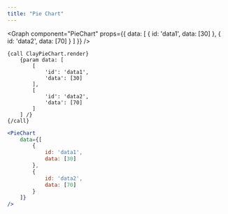 ```yaml
---
title: "Pie Chart"
---
```



<Graph
	component="PieChart"
	props={{
		data: [
			{
				id: 'data1',
				data: [30]
			},
			{
				id: 'data2',
				data: [70]
			}
		]
	}}
/>

```soy
{call ClayPieChart.render}
	{param data: [
		[
			'id': 'data1',
			'data': [30]
		],
		[
			'id': 'data2',
			'data': [70]
		]
	] /}
{/call}
```

```jsx
<PieChart
	data={[
		{
			id: 'data1',
			data: [30]
		},
		{
			id: 'data2',
			data: [70]
		}
	]}
/>
```
